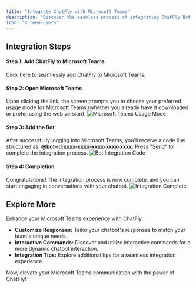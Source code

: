 ```yaml
---
title: "Integrate ChatFly with Microsoft Teams"
description: "Discover the seamless process of integrating ChatFly Bot with Microsoft Teams in this step-by-step guide."
icon: "screen-users"
---
```


## Integration Steps

#### Step 1: Add ChatFly to Microsoft Teams

Click [here](https://shorturl.at/cnMTW) to seamlessly add ChatFly to Microsoft Teams.

#### Step 2: Open Microsoft Teams

Upon clicking the link, the screen prompts you to choose your preferred usage mode for Microsoft Teams (whether you already have it downloaded or prefer using the web version).
![Microsoft Teams Usage Mode](https://app.chatfly.co/assets/ms_team_step2-0ed0eb31.png)

#### Step 3: Add the Bot

After successfully logging into Microsoft Teams, you'll receive a code line structured as: **@bot-id:xxxx-xxxx-xxxx-xxxx-xxxx**. Press "Send" to complete the integration process.
![Bot Integration Code](https://app.chatfly.co/assets/ms_team_step3-c4df7a9d.png)

#### Step 4: Completion

Congratulations! The integration process is now complete, and you can start engaging in conversations with your chatbot.
![Integration Complete](https://app.chatfly.co/assets/ms_team_step4-ca78981d.png)

## Explore More

Enhance your Microsoft Teams experience with ChatFly:

- **Customize Responses:** Tailor your chatbot's responses to match your team's unique needs.
- **Interactive Commands:** Discover and utilize interactive commands for a more dynamic chatbot interaction.
- **Integration Tips:** Explore additional tips for a seamless integration experience.

Now, elevate your Microsoft Teams communication with the power of ChatFly!
